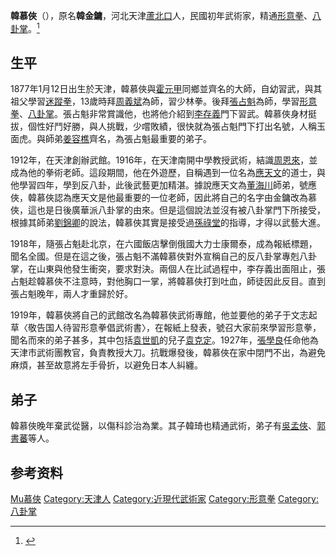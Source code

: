 '''韓慕俠'''（{{bd|1877年||1947年||catIdx=Han韓慕俠}}），原名'''韓金鏞'''，河北天津[[蘆北口|蘆北口]]人，民國初年武術家，精通[[形意拳|形意拳]]、[[八卦掌|八卦掌]]。<ref>{{Cite web|title=八卦掌的源流|url=http://www.csghs.tp.edu.tw/~chic/page_m/n3-2.html#00|accessdate=2019-08-22|author=|date=|format=|publisher=|language=|archive-url=https://web.archive.org/web/20190813164745/http://www.csghs.tp.edu.tw/~chic/page_m/n3-2.html#00|archive-date=2019-08-13|dead-url=yes}}</ref>

== 生平 ==
1877年1月12日出生於天津，韓慕俠與[[霍元甲|霍元甲]]同鄉並齊名的大師，自幼習武，與其祖父學習[[迷蹤拳|迷蹤拳]]，13歲時拜[[周義斌|周義斌]]為師，習少林拳。後拜[[張占魁|張占魁]]為師，學習[[形意拳|形意拳]]、[[八卦掌|八卦掌]]。張占魁非常賞識他，也將他介紹到[[李存義_(清朝)|李存義]]門下習武。韓慕俠身材挺拔，個性好鬥好勝，與人挑戰，少嚐敗績，很快就為張占魁門下打出名號，人稱玉面虎。與師弟[[姜容樵|姜容樵]]齊名，為張占魁最重要的弟子。

1912年，在天津創辦武館。1916年，在天津南開中學教授武術，結識[[周恩來|周恩來]]，並成為他的拳術老師。這段期間，他在外遊歷，自稱遇到一位名為[[應天文|應天文]]的道士，與他學習四年，學到反八卦，此後武藝更加精湛。據說應天文為[[董海川|董海川]]師弟，號應俠，韓慕俠認為應天文是他最重要的一位老師，因此將自己的名字由金鏞改為慕俠，這也是日後廣華派八卦掌的由來。但是這個說法並沒有被八卦掌門下所接受，根據其師弟[[劉錦卿|劉錦卿]]的說法，韓慕俠其實是接受過[[孫祿堂|孫祿堂]]的指導，才得以武藝大進。

1918年，隨張占魁赴北京，在六國飯店擊倒俄國大力士康爾泰，成為報紙標題，聞名全國。但是在這之後，張占魁不滿韓慕俠對外宣稱自己的反八卦掌專剋八卦掌，在山東與他發生衝突，要求對決。兩個人在比試過程中，李存義出面阻止，張占魁趁韓慕俠不注意時，對他胸口一掌，將韓慕俠打到吐血，師徒因此反目。直到張占魁晚年，兩人才重歸於好。

1919年，韓慕俠將自己的武館改名為韓慕俠武術專館，他並要他的弟子于文志起草〈敬告国人待習形意拳倡武術書〉，在報紙上發表，號召大家前來學習形意拳，聞名而來的弟子甚多，其中包括[[袁世凱|袁世凱]]的兒子[[袁克定|袁克定]]。1927年，[[張學良|張學良]]任命他為天津市武術團教官，負責教授大刀。抗戰爆發後，韓慕俠在家中閉門不出，為避免麻煩，甚至故意將左手骨折，以避免日本人糾纏。

== 弟子 ==
韓慕俠晚年棄武從醫，以傷科診治為業。其子韓琦也精通武術，弟子有[[吳孟俠|吳孟俠]]、[[郭書蕃|郭書蕃]]等人。

== 参考资料 ==
{{reflist}}

{{Authority control}}
{{DEFAULTSORT:Han韓慕俠}}
[[Category:韩姓|Mu慕俠]]
[[Category:天津人|Category:天津人]]
[[Category:近現代武術家|Category:近現代武術家]]
[[Category:形意拳|Category:形意拳]]
[[Category:八卦掌|Category:八卦掌]]